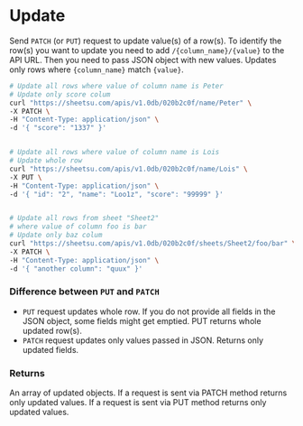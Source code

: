 
# Update 

Send `PATCH` (or `PUT`) request to update value(s) of a row(s). To identify the row(s) you want to update you need to add `/{column_name}/{value}` to the API URL. Then you need to pass JSON object with new values. Updates only rows where `{column_name}` match `{value}`.

```sh
# Update all rows where value of column name is Peter
# Update only score colum
curl "https://sheetsu.com/apis/v1.0db/020b2c0f/name/Peter" \
-X PATCH \
-H "Content-Type: application/json" \
-d '{ "score": "1337" }'


# Update all rows where value of column name is Lois
# Update whole row
curl "https://sheetsu.com/apis/v1.0db/020b2c0f/name/Lois" \
-X PUT \
-H "Content-Type: application/json" \
-d '{ "id": "2", "name": "Loo1z", "score": "99999" }'


# Update all rows from sheet "Sheet2"
# where value of column foo is bar
# Update only baz colum
curl "https://sheetsu.com/apis/v1.0db/020b2c0f/sheets/Sheet2/foo/bar" \
-X PATCH \
-H "Content-Type: application/json" \
-d '{ "another column": "quux" }'

```

### **Difference between `PUT` and `PATCH`**
+ `PUT` request updates whole row. If you do not provide all fields in the JSON object, some fields might get emptied. PUT returns whole updated row(s).
+ `PATCH` request updates only values passed in JSON. Returns only updated fields.

### **Returns**
An array of updated objects. If a request is sent via PATCH method returns only updated values. If a request is sent via PUT method returns only updated values.